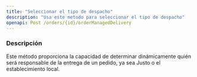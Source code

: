```yaml
---
title: "Seleccionar el tipo de despacho"
description: "Usa este metodo para seleccionar el tipo de despacho"
openapi: Post /orders/{id}/orderManagedDelivery
---
```


### Descripción

Este método proporciona la capacidad de determinar dinámicamente quién será responsable de la entrega de un pedido, ya sea Justo o el establecimiento local.